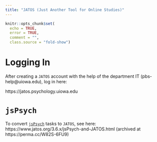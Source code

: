 ```yaml
---
title: "JATOS (Just Another Tool for Online Studies)"
---
```


```r
knitr::opts_chunk$set(
  echo = TRUE,
  error = TRUE,
  comment = "",
  class.source = "fold-show")
```

# Logging In

After creating a `JATOS` account with the help of the department IT (pbs-help@uiowa.edu), log in here:

https://jatos.psychology.uiowa.edu

# `jsPsych`

To convert [`jsPsych`](jsPsych.html) tasks to `JATOS`, see here:
https://www.jatos.org/3.6.x/jsPsych-and-JATOS.html (archived at https://perma.cc/W82S-6FU9)
